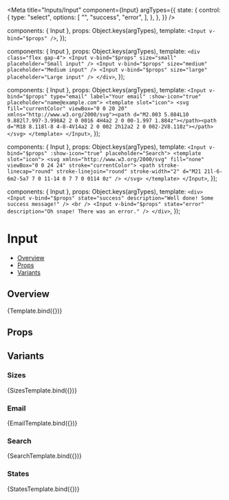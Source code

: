 
<Meta
  title="Inputs/Input"
  component={Input}
  argTypes={{
    state: {
      control: {
        type: "select",
        options: [
          "",
          "success",
          "error",
        ],
      },
    },
  }}
/>

  components: { Input },
  props: Object.keys(argTypes),
  template: `<Input v-bind="$props" />`,
});

  components: { Input },
  props: Object.keys(argTypes),
  template: `
    <div class="flex gap-4">
      <Input v-bind="$props" size="small" placeholder="Small input" />
      <Input v-bind="$props" size="medium" placeholder="Medium input" />
      <Input v-bind="$props" size="large" placeholder="Large input" />
    </div>
  `,
});

  components: { Input },
  props: Object.keys(argTypes),
  template: `
    <Input v-bind="$props" type="email" label="Your email" :show-icon="true" placeholder="name@example.com">
      <template slot="icon">
        <svg fill="currentColor" viewBox="0 0 20 20" xmlns="http://www.w3.org/2000/svg"><path d="M2.003 5.884L10 9.882l7.997-3.998A2 2 0 0016 4H4a2 2 0 00-1.997 1.884z"></path><path d="M18 8.118l-8 4-8-4V14a2 2 0 002 2h12a2 2 0 002-2V8.118z"></path></svg>
      </template>
    </Input>
  `,
});

  components: { Input },
  props: Object.keys(argTypes),
  template: `
    <Input v-bind="$props" :show-icon="true" placeholder="Search">
      <template slot="icon">
        <svg xmlns="http://www.w3.org/2000/svg" fill="none" viewBox="0 0 24 24" stroke="currentColor">
          <path stroke-linecap="round" stroke-linejoin="round" stroke-width="2" d="M21 21l-6-6m2-5a7 7 0 11-14 0 7 7 0 0114 0z" />
        </svg>
      </template>
    </Input>
  `,
});

  components: { Input },
  props: Object.keys(argTypes),
  template: `
    <div>
      <Input v-bind="$props" state="success" description="Well done! Some success message!" />
      <br />
      <Input v-bind="$props" state="error" description="Oh snape! There was an error." />
    </div>
  `,
});

# Input

- [Overview](#overview)
- [Props](#props)
- [Variants](#variants)

## Overview

<Canvas>
  <Story name="Overview">
    {Template.bind({})}
  </Story>
</Canvas>

## Props

<ArgsTable story="Overview" />

## Variants

### Sizes
<Canvas>
  <Story name="Sizes">
    {SizesTemplate.bind({})}
  </Story>
</Canvas>

### Email
<Canvas>
  <Story name="Email">
    {EmailTemplate.bind({})}
  </Story>
</Canvas>

### Search
<Canvas>
  <Story name="Search">
    {SearchTemplate.bind({})}
  </Story>
</Canvas>

### States
<Canvas>
  <Story name="States">
    {StatesTemplate.bind({})}
  </Story>
</Canvas>
